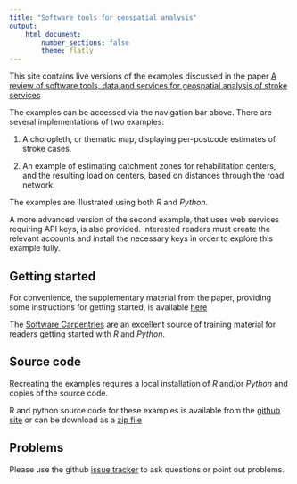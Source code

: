 ```yaml
---
title: "Software tools for geospatial analysis"
output:
    html_document:
        number_sections: false
        theme: flatly
---
```


This site contains live versions of the examples discussed in the paper 
[A review of software tools, data and services for geospatial analysis of stroke services](https:/frontiersin.org/)

The examples can be accessed via the navigation bar above. There are several
implementations of two examples: 

1. A choropleth, or thematic map, displaying
per-postcode estimates of stroke cases.

1. An example of estimating catchment zones for rehabilitation centers,
and the resulting load on centers, based on distances through the
road network.

The examples are illustrated using both _R_ and _Python_.

A more advanced version of the second example, that uses web services
requiring API keys, is also provided. Interested readers must create
the relevant accounts and install the necessary keys in order to
explore this example fully.

## Getting started

For convenience, the supplementary material from the paper, providing
some instructions for getting started, is available [here](supplementary.html)

The [Software Carpentries](https://software-carpentry.org/) are an excellent source of training material
for readers getting started with _R_ and _Python_.

## Source code

Recreating the examples requires a local installation of _R_ and/or _Python_
and copies of the source code.

R and python source code for these examples is available from the [github site](https://github.com/richardbeare/GeospatialStroke/) or can be 
download as a 
[zip file](https://github.com/richardbeare/GeospatialStroke/archive/master.zip)

## Problems

Please use the github [issue tracker](https://github.com/richardbeare/GeospatialStroke/issues) to ask questions or point out problems.